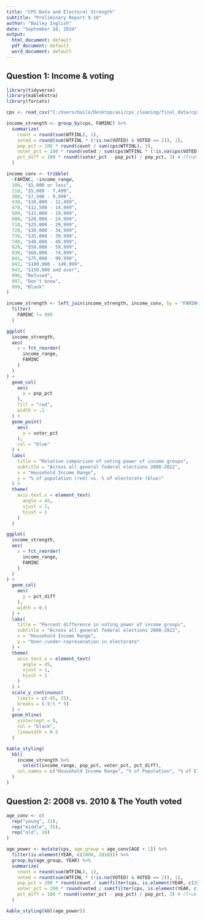 ```yaml
---
title: "CPS Data and Electoral Strength"
subtitle: "Preliminary Report 9-18"
author: "Bailey Inglish"
date: "September 18, 2024"
output:
  html_document: default
  pdf_document: default
  word_document: default
---
```


## Question 1: Income & voting
```r
library(tidyverse)
library(kableExtra)
library(forcats)

cps <- read_csv("C:/Users/baile/Desktop/asi/cps_cleaning/final_data/cps_clean_ipums_2008-2022.csv")

income_strength <- group_by(cps, FAMINC) %>%
  summarize(
    count = round(sum(WTFINL), 1),
    voted = round(sum(WTFINL * (!is.na(VOTED) & VOTED == 2)), 1),
    pop_pct = 100 * round(count / sum(cps$WTFINL), 3),
    voter_pct = 100 * round(voted / sum(cps$WTFINL * (!is.na(cps$VOTED) & cps$VOTED == 2)), 3),
    pct_diff = 100 * round((voter_pct - pop_pct) / pop_pct, 3) # (True - Obs) / True
  )

income_conv <- tribble(
  ~FAMINC, ~income_range,
  100, "$5,000 or less",
  210, "$5,000 - 7,499",
  300, "$7,500 - 9,999",
  430, "$10,000 - 12,499",
  470, "$12,500 - 14,999",
  500, "$15,000 - 19,999",
  600, "$20,000 - 24,999",
  710, "$25,000 - 29,999",
  720, "$30,000 - 34,999",
  730, "$35,000 - 39,999",
  740, "$40,000 - 49,999",
  820, "$50,000 - 59,999",
  830, "$60,000 - 74,999",
  841, "$75,000 - 99,999",
  842, "$100,000 - 149,999",
  843, "$150,000 and over",
  996, "Refused",
  997, "Don't know",
  999, "Blank"
)

income_strength <- left_join(income_strength, income_conv, by = "FAMINC") %>%
  filter(
    FAMINC != 999
  )

ggplot(
  income_strength,
  aes(
    x = fct_reorder(
      income_range,
      FAMINC
    )
  )
) +
  geom_col(
    aes(
      y = pop_pct
    ),
    fill = "red",
    width = .1
  ) +
  geom_point(
    aes(
      y = voter_pct
    ),
    col = "blue"
  ) +
  labs(
    title = "Relative comparison of voting power of income groups",
    subtitle = "Across all general federal elections 2008-2022",
    x = "Household Income Range",
    y = "% of population (red) vs. % of electorate (blue)"
  ) +
  theme(
    axis.text.x = element_text(
      angle = 45,
      vjust = 1,
      hjust = 1
    )
  )

ggplot(
  income_strength,
  aes(
    x = fct_reorder(
      income_range,
      FAMINC
    )
  )
) +
  geom_col(
    aes(
      y = pct_diff
    ),
    width = 0.5
  ) +
  labs(
    title = "Percent difference in voting power of income groups",
    subtitle = "Across all general federal elections 2008-2022",
    x = "Household Income Range",
    y = "Over-/under-represenation in electorate"
  ) +
  theme(
    axis.text.x = element_text(
      angle = 45,
      vjust = 1,
      hjust = 1
    )
  ) +
  scale_y_continuous(
    limits = c(-45, 25),
    breaks = (-9:5 * 5)
  ) +
  geom_hline(
    yintercept = 0,
    col = "black",
    linewidth = 0.5
  )

kable_styling(
  kbl(
    income_strength %>% 
      select(income_range, pop_pct, voter_pct, pct_diff),
    col.names = c("Household Income Range", "% of Population", "% of Electorate", "(% Difference)")
  )
)
```

## Question 2: 2008 vs. 2010 & The Youth voted

```r
age_conv <- c(
  rep("young", 31),
  rep("middle", 35),
  rep("old", 20)
)

age_power <- mutate(cps, age_group = age_conv[AGE + 1]) %>%
  filter(is.element(YEAR, c(2008, 2010))) %>%
  group_by(age_group, YEAR) %>%
  summarize(
    count = round(sum(WTFINL), 1),
    voted = round(sum(WTFINL * (!is.na(VOTED) & VOTED == 2)), 1),
    pop_pct = 200 * round(count / sum(filter(cps, is.element(YEAR, c(2008, 2010)))$WTFINL), 3),
    voter_pct = 200 * round(voted / sum(filter(cps, is.element(YEAR, c(2008, 2010)))$WTFINL * (!is.na(filter(cps, is.element(YEAR, c(2008, 2010)))$VOTED) & filter(cps, is.element(YEAR, c(2008, 2010)))$VOTED == 2)), 3),
    pct_diff = 100 * round((voter_pct - pop_pct) / pop_pct, 3) # (True - Obs) / True
  )

kable_styling(kbl(age_power))
```
